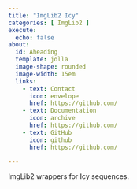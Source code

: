 ```yaml
---
title: "ImgLib2 Icy"
categories: [ ImgLib2 ]
execute:
  echo: false
about:
  id: Aheading
  template: jolla
  image-shape: rounded
  image-width: 15em
  links:
    - text: Contact
      icon: envelope
      href: https://github.com/
    - text: Documentation
      icon: archive
      href: https://github.com/
    - text: GitHub
      icon: github
      href: https://github.com/

---
```


::: {.alignleft}

ImgLib2 wrappers for Icy sequences.
	

:::
